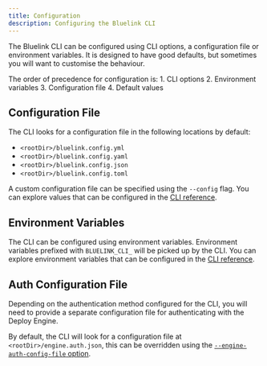 ```yaml
---
title: Configuration
description: Configuring the Bluelink CLI
---
```


The Bluelink CLI can be configured using CLI options, a configuration file or environment variables.
It is designed to have good defaults, but sometimes you will want to customise the behaviour.

<Callout title="Note" type="info">
The order of precedence for configuration is:
1. CLI options
2. Environment variables
3. Configuration file
4. Default values
</Callout>

## Configuration File

The CLI looks for a configuration file in the following locations by default:
- `<rootDir>/bluelink.config.yml`
- `<rootDir>/bluelink.config.yaml`
- `<rootDir>/bluelink.config.json`
- `<rootDir>/bluelink.config.toml`

A custom configuration file can be specified using the `--config` flag.
You can explore values that can be configured in the [CLI reference](/docs/cli/reference).

## Environment Variables

The CLI can be configured using environment variables.
Environment variables prefixed with `BLUELINK_CLI_` will be picked up by the CLI.
You can explore environment variables that can be configured in the [CLI reference](/docs/cli/reference).

## Auth Configuration File

Depending on the authentication method configured for the CLI, you will need to provide a separate configuration file
for authenticating with the Deploy Engine.

By default, the CLI will look for a configuration file at `<rootDir>/engine.auth.json`, this can be overridden using
the [`--engine-auth-config-file` option](/docs/cli/reference#--engine-auth-config-file).
